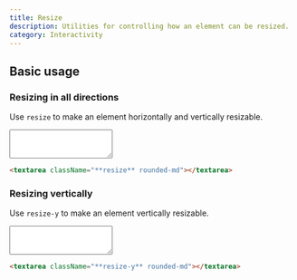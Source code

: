 ```yaml
---
title: Resize
description: Utilities for controlling how an element can be resized.
category: Interactivity
---
```


## Basic usage

### Resizing in all directions

Use `resize` to make an element horizontally and vertically resizable.

<Example hint="Drag the textarea handle in the demo to see the expected behaviour">
  <div className="w-full flex items-center justify-center">
    <textarea className="resize text-sm p-2 w-80 ring-1 ring-slate-900/10 shadow-sm rounded-md dark:bg-slate-800 dark:ring-0 dark:highlight-white/5" rows="3"></textarea>
  </div>
</Example>

```html
<textarea className="**resize** rounded-md"></textarea>
```

### Resizing vertically

Use `resize-y` to make an element vertically resizable.

<Example hint="Drag the textarea handle in the demo to see the expected behaviour">
  <div className="w-full flex items-center justify-center">
    <textarea className="resize-y text-sm p-2 w-80 ring-1 ring-slate-900/10 shadow-sm rounded-md dark:bg-slate-800 dark:ring-0 dark:highlight-white/5" rows="3"></textarea>
  </div>
</Example>

```html
<textarea className="**resize-y** rounded-md"></textarea>
```
